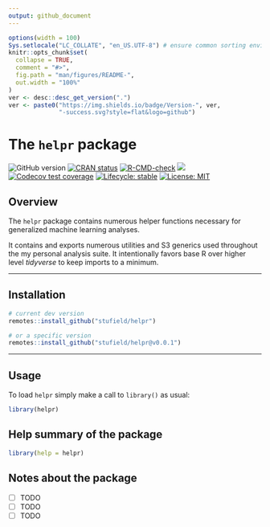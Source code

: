 ```yaml
---
output: github_document
---
```


<!-- README.md is generated from README.Rmd. Please edit that file -->

```r
options(width = 100)
Sys.setlocale("LC_COLLATE", "en_US.UTF-8") # ensure common sorting envir
knitr::opts_chunk$set(
  collapse = TRUE,
  comment = "#>",
  fig.path = "man/figures/README-",
  out.width = "100%"
)
ver <- desc::desc_get_version(".")
ver <- paste0("https://img.shields.io/badge/Version-", ver,
              "-success.svg?style=flat&logo=github")
```


# The `helpr` package

<!-- badges: start -->
![GitHub version](`r ver`)
[![CRAN status](http://www.r-pkg.org/badges/version/helpr)](https://cran.r-project.org/package=helpr)
[![R-CMD-check](https://github.com/stufield/helpr/workflows/R-CMD-check/badge.svg)](https://github.com/stufield/helpr/actions)
[![](https://cranlogs.r-pkg.org/badges/grand-total/helpr)](https://cran.r-project.org/package=helpr)
[![Codecov test coverage](https://codecov.io/gh/stufield/helpr/branch/main/graph/badge.svg)](https://app.codecov.io/gh/stufield/helpr?branch=main)
[![Lifecycle: stable](https://img.shields.io/badge/lifecycle-stable-brightgreen.svg)](https://lifecycle.r-lib.org/articles/stages.html#stable)
[![License: MIT](https://img.shields.io/badge/License-MIT-blue.svg)](https://choosealicense.com/licenses/mit/)
<!-- badges: end -->



## Overview

The `helpr` package contains numerous helper functions
necessary for generalized machine learning analyses.

It contains and exports numerous utilities and S3 generics
used throughout the my personal analysis suite.
It intentionally favors base R over higher
level *tidyverse* to keep imports to a minimum.

  

----------------


## Installation


```r
# current dev version
remotes::install_github("stufield/helpr")

# or a specific version
remotes::install_github("stufield/helpr@v0.0.1")
```


----------------


## Usage

To load `helpr` simply make a call to `library()` as usual:

```r
library(helpr)
```


## Help summary of the package

```r
library(help = helpr)
```


## Notes about the package

* [ ] TODO
* [ ] TODO
* [ ] TODO


